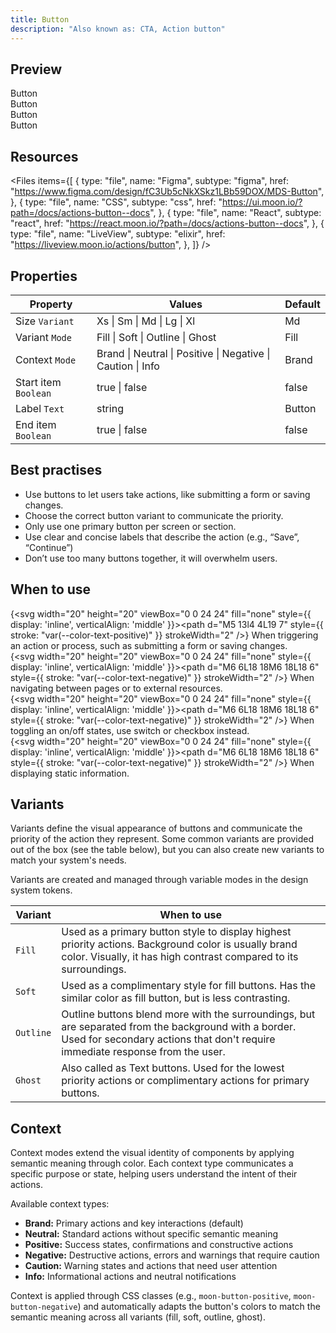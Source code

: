 ```yaml
---
title: Button
description: "Also known as: CTA, Action button"
---
```


## Preview

<div className="w-full bg-primary h-[320px] flex items-center justify-center border border-primary gap-4">
  <div className="moon-button">Button</div>
  <div className="moon-button moon-button-soft">Button</div>
  <div className="moon-button moon-button-outline">Button</div>
  <div className="moon-button moon-button-ghost">Button</div>
</div>

## Resources

<Files
  items={[
    {
      type: "file",
      name: "Figma",
      subtype: "figma",
      href: "https://www.figma.com/design/fC3Ub5cNkXSkz1LBb59DOX/MDS-Button",
    },
    {
      type: "file",
      name: "CSS",
      subtype: "css",
      href: "https://ui.moon.io/?path=/docs/actions-button--docs",
    },
    {
      type: "file",
      name: "React",
      subtype: "react",
      href: "https://react.moon.io/?path=/docs/actions-button--docs",
    },
    {
      type: "file",
      name: "LiveView",
      subtype: "elixir",
      href: "https://liveview.moon.io/actions/button",
    },
  ]}
/>

## Properties

| **Property**              | **Values**                                                       | **Default**   |
| ------------------------- | ---------------------------------------------------------------- | ------------- |
| Size `Variant`            | Xs \| Sm \| Md \| Lg \| Xl                                       | Md            |
| Variant `Mode`            | Fill \| Soft \| Outline \| Ghost                                 | Fill          |
| Context `Mode`            | Brand \| Neutral \| Positive \| Negative \| Caution \| Info      | Brand         |
| Start item `Boolean`      | true \| false                                                    | false         |
| Label `Text`              | string                                                           | Button        |
| End item `Boolean`        | true \| false                                                    | false         |

## Best practises

- Use buttons to let users take actions, like submitting a form or saving changes.
- Choose the correct button variant to communicate the priority.
- Only use one primary button per screen or section.
- Use clear and concise labels that describe the action (e.g., “Save”, “Continue”)
- Don’t use too many buttons together, it will overwhelm users.

## When to use

{<svg width="20" height="20" viewBox="0 0 24 24" fill="none" style={{ display: 'inline', verticalAlign: 'middle' }}><path d="M5 13l4 4L19 7" style={{ stroke: "var(--color-text-positive)" }} strokeWidth="2" /></svg>} When triggering an action or process, such as submitting a form or saving changes. <br/>
{<svg width="20" height="20" viewBox="0 0 24 24" fill="none" style={{ display: 'inline', verticalAlign: 'middle' }}><path d="M6 6L18 18M6 18L18 6" style={{ stroke: "var(--color-text-negative)" }} strokeWidth="2" /></svg>} When navigating between pages or to external resources. <br/>
{<svg width="20" height="20" viewBox="0 0 24 24" fill="none" style={{ display: 'inline', verticalAlign: 'middle' }}><path d="M6 6L18 18M6 18L18 6" style={{ stroke: "var(--color-text-negative)" }} strokeWidth="2" /></svg>} When toggling an on/off states, use switch or checkbox instead. <br/>
{<svg width="20" height="20" viewBox="0 0 24 24" fill="none" style={{ display: 'inline', verticalAlign: 'middle' }}><path d="M6 6L18 18M6 18L18 6" style={{ stroke: "var(--color-text-negative)" }} strokeWidth="2" /></svg>} When displaying static information.

## Variants

Variants define the visual appearance of buttons and communicate the priority of the action they represent. Some common variants are provided out of the box (see the table below), but you can also create new variants to match your system's needs. 

Variants are created and managed through variable modes in the design system tokens.

| **Variant** | **When to use**                                                                                                                                                                        |
| ----------- | -------------------------------------------------------------------------------------------------------------------------------------------------------------------------------------- |
| `Fill`      | Used as a primary button style to display highest priority actions. Background color is usually brand color. Visually, it has high contrast compared to its surroundings.              |
| `Soft`      | Used as a complimentary style for fill buttons. Has the similar color as fill button, but is less contrasting.                                                                         |
| `Outline`   | Outline buttons blend more with the surroundings, but are separated from the background with a border. Used for secondary actions that don't require immediate response from the user. |
| `Ghost`     | Also called as Text buttons. Used for the lowest priority actions or complimentary actions for primary buttons.                                                                        |

## Context

Context modes extend the visual identity of components by applying semantic meaning through color. Each context type communicates a specific purpose or state, helping users understand the intent of their actions.

Available context types:
- **Brand:** Primary actions and key interactions (default)
- **Neutral:** Standard actions without specific semantic meaning
- **Positive:** Success states, confirmations and constructive actions
- **Negative:** Destructive actions, errors and warnings that require caution
- **Caution:** Warning states and actions that need user attention
- **Info:** Informational actions and neutral notifications

Context is applied through CSS classes (e.g., `moon-button-positive`, `moon-button-negative`) and automatically adapts the button's colors to match the semantic meaning across all variants (fill, soft, outline, ghost).
